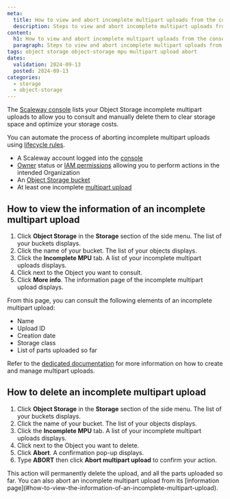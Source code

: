 ```yaml
---
meta:
  title: How to view and abort incomplete multipart uploads from the console
  description: Steps to view and abort incomplete multipart uploads from the Scaleway console.
content:
  h1: How to view and abort incomplete multipart uploads from the console
  paragraph: Steps to view and abort incomplete multipart uploads from the Scaleway console.
tags: object storage object-storage mpu multipart upload abort
dates:
  validation: 2024-09-13
  posted: 2024-09-13
categories:
  - storage
  - object-storage
---
```


The [Scaleway console](https://console.scaleway.com/) lists your Object Storage incomplete multipart uploads to allow you to consult and manually delete them to clear storage space and optimize your storage costs.

You can automate the process of aborting incomplete multipart uploads using [lifecycle rules](/storage/object/how-to/manage-lifecycle-rules).

<Macro id="requirements" />

- A Scaleway account logged into the [console](https://console.scaleway.com)
- [Owner](/identity-and-access-management/iam/concepts/#owner) status or [IAM permissions](/identity-and-access-management/iam/concepts/#permission) allowing you to perform actions in the intended Organization
- An [Object Storage bucket](/storage/object/how-to/create-a-bucket/)
- At least one incomplete [multipart upload](/storage/object/api-cli/multipart-uploads/)

## How to view the information of an incomplete multipart upload

1. Click **Object Storage** in the **Storage** section of the side menu. The list of your buckets displays.
2. Click the name of your bucket. The list of your objects displays.
3. Click the **Incomplete MPU** tab. A list of your incomplete multipart uploads displays.
4. Click <Icon name="more" /> next to the Object you want to consult.
5. Click **More info**. The information page of the incomplete multipart upload displays.

From this page, you can consult the following elements of an incomplete multipart upload:
- Name
- Upload ID
- Creation date
- Storage class
- List of parts uploaded so far

Refer to the [dedicated documentation](/storage/object/api-cli/multipart-uploads/) for more information on how to create and manage multipart uploads.

## How to delete an incomplete multipart upload

1. Click **Object Storage** in the **Storage** section of the side menu. The list of your buckets displays.
2. Click the name of your bucket. The list of your objects displays.
3. Click the **Incomplete MPU** tab. A list of your incomplete multipart uploads displays.
4. Click <Icon name="more" /> next to the Object you want to delete.
5. Click **Abort**. A confirmation pop-up displays.
6. Type **ABORT** then click **Abort multipart upload** to confirm your action.

<Message type="note">
This action will permanently delete the upload, and all the parts uploaded so far. You can also abort an incomplete multipart upload from its [information page](#how-to-view-the-information-of-an-incomplete-multipart-upload).
</Message>
